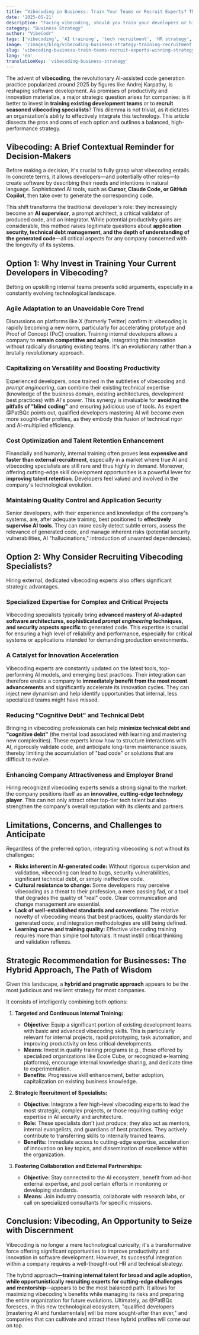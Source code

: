 ```yaml
---
title: "Vibecoding in Business: Train Your Teams or Recruit Experts? The Winning Strategy"
date: '2025-05-21'
description: "Facing vibecoding, should you train your developers or hire specialists? Analyze the options and discover the hybrid strategy to successfully integrate AI into your teams."
category: "Business Strategy"
author: "VibeCodr"
tags: ['vibecoding', 'AI training', 'tech recruitment', 'HR strategy', 'software development', 'AI project management', 'AI skills']
image: '/images/blog/vibecoding-business-strategy-training-recruitment.jpg' # Should match or be adapted from the French version
slug: 'vibecoding-business-train-teams-recruit-experts-winning-strategy' # SEO-friendly slug for English version
lang: 'en'
translationKey: 'vibecoding-business-strategy'
---
```


The advent of **vibecoding**, the revolutionary AI-assisted code generation practice popularized around 2025 by figures like Andrej Karpathy, is reshaping software development. As promises of productivity and innovation materialize, a major strategic question arises for companies: is it better to invest in **training existing development teams** or to **recruit seasoned vibecoding specialists**? This dilemma is not trivial, as it dictates an organization's ability to effectively integrate this technology. This article dissects the pros and cons of each option and outlines a balanced, high-performance strategy.

## Vibecoding: A Brief Contextual Reminder for Decision-Makers

Before making a decision, it's crucial to fully grasp what vibecoding entails. In concrete terms, it allows developers—and potentially other roles—to create software by describing their needs and intentions in natural language. Sophisticated AI tools, such as **Cursor, Claude Code, or GitHub Copilot**, then take over to generate the corresponding code.

This shift transforms the traditional developer's role: they increasingly become an **AI supervisor**, a prompt architect, a critical validator of produced code, and an integrator. While potential productivity gains are considerable, this method raises legitimate questions about **application security, technical debt management, and the depth of understanding of the generated code**—all critical aspects for any company concerned with the longevity of its systems.

## Option 1: Why Invest in Training Your Current Developers in Vibecoding?

Betting on upskilling internal teams presents solid arguments, especially in a constantly evolving technological landscape.

### Agile Adaptation to an Unavoidable Core Trend
Discussions on platforms like X (formerly Twitter) confirm it: vibecoding is rapidly becoming a new norm, particularly for accelerating prototype and Proof of Concept (PoC) creation. Training internal developers allows a company to **remain competitive and agile**, integrating this innovation without radically disrupting existing teams. It's an evolutionary rather than a brutally revolutionary approach.

### Capitalizing on Versatility and Boosting Productivity
Experienced developers, once trained in the subtleties of vibecoding and *prompt engineering*, can combine their existing technical expertise (knowledge of the business domain, existing architectures, development best practices) with AI's power. This synergy is invaluable for **avoiding the pitfalls of "blind coding"** and ensuring judicious use of tools. As expert @PatBQc points out, qualified developers mastering AI will become even more sought-after profiles, as they embody this fusion of technical rigor and AI-multiplied efficiency.

### Cost Optimization and Talent Retention Enhancement
Financially and humanly, internal training often proves **less expensive and faster than external recruitment**, especially in a market where true AI and vibecoding specialists are still rare and thus highly in demand. Moreover, offering cutting-edge skill development opportunities is a powerful lever for **improving talent retention**. Developers feel valued and involved in the company's technological evolution.

### Maintaining Quality Control and Application Security
Senior developers, with their experience and knowledge of the company's systems, are, after adequate training, best positioned to **effectively supervise AI tools**. They can more easily detect subtle errors, assess the relevance of generated code, and manage inherent risks (potential security vulnerabilities, AI "hallucinations," introduction of unwanted dependencies).

## Option 2: Why Consider Recruiting Vibecoding Specialists?

Hiring external, dedicated vibecoding experts also offers significant strategic advantages.

### Specialized Expertise for Complex and Critical Projects
Vibecoding specialists typically bring **advanced mastery of AI-adapted software architectures, sophisticated *prompt engineering* techniques, and security aspects specific** to generated code. This expertise is crucial for ensuring a high level of reliability and performance, especially for critical systems or applications intended for demanding production environments.

### A Catalyst for Innovation Acceleration
Vibecoding experts are constantly updated on the latest tools, top-performing AI models, and emerging best practices. Their integration can therefore enable a company to **immediately benefit from the most recent advancements** and significantly accelerate its innovation cycles. They can inject new dynamism and help identify opportunities that internal, less specialized teams might have missed.

### Reducing "Cognitive Debt" and Technical Debt
Bringing in vibecoding professionals can help **minimize technical debt and "cognitive debt"** (the mental load associated with learning and mastering new complexities). These experts know how to structure interactions with AI, rigorously validate code, and anticipate long-term maintenance issues, thereby limiting the accumulation of "bad code" or solutions that are difficult to evolve.

### Enhancing Company Attractiveness and Employer Brand
Hiring recognized vibecoding experts sends a strong signal to the market: the company positions itself as an **innovative, cutting-edge technology player**. This can not only attract other top-tier tech talent but also strengthen the company's overall reputation with its clients and partners.

## Limitations, Concerns, and Challenges to Anticipate

Regardless of the preferred option, integrating vibecoding is not without its challenges:
*   **Risks inherent in AI-generated code:** Without rigorous supervision and validation, vibecoding can lead to bugs, security vulnerabilities, significant technical debt, or simply ineffective code.
*   **Cultural resistance to change:** Some developers may perceive vibecoding as a threat to their profession, a mere passing fad, or a tool that degrades the quality of "real" code. Clear communication and change management are essential.
*   **Lack of well-established standards and conventions:** The relative novelty of vibecoding means that best practices, quality standards for generated code, and integration methodologies are still being defined.
*   **Learning curve and training quality:** Effective vibecoding training requires more than simple tool tutorials. It must instill critical thinking and validation reflexes.

## Strategic Recommendation for Businesses: The Hybrid Approach, The Path of Wisdom

Given this landscape, a **hybrid and pragmatic approach** appears to be the most judicious and resilient strategy for most companies.

It consists of intelligently combining both options:

1.  **Targeted and Continuous Internal Training:**
    *   **Objective:** Equip a significant portion of existing development teams with basic and advanced vibecoding skills. This is particularly relevant for internal projects, rapid prototyping, task automation, and improving productivity on less critical developments.
    *   **Means:** Invest in quality training programs (e.g., those offered by specialized organizations like École Cube, or recognized e-learning platforms), encourage internal knowledge sharing, and dedicate time to experimentation.
    *   **Benefits:** Progressive skill enhancement, better adoption, capitalization on existing business knowledge.

2.  **Strategic Recruitment of Specialists:**
    *   **Objective:** Integrate a few high-level vibecoding experts to lead the most strategic, complex projects, or those requiring cutting-edge expertise in AI security and architecture.
    *   **Role:** These specialists don't just produce; they also act as mentors, internal evangelists, and guardians of best practices. They actively contribute to transferring skills to internally trained teams.
    *   **Benefits:** Immediate access to cutting-edge expertise, acceleration of innovation on key topics, and dissemination of excellence within the organization.

3.  **Fostering Collaboration and External Partnerships:**
    *   **Objective:** Stay connected to the AI ecosystem, benefit from ad-hoc external expertise, and pool certain efforts in monitoring or developing standards.
    *   **Means:** Join industry consortia, collaborate with research labs, or call on specialized consultants for specific missions.

## Conclusion: Vibecoding, An Opportunity to Seize with Discernment

Vibecoding is no longer a mere technological curiosity; it's a transformative force offering significant opportunities to improve productivity and innovation in software development. However, its successful integration within a company requires a well-thought-out HR and technical strategy.

The hybrid approach—**training internal talent for broad and agile adoption, while opportunistically recruiting experts for cutting-edge challenges and mentorship**—appears to be the most balanced path. It allows for maximizing vibecoding's benefits while managing its risks and preparing the entire organization for future evolutions. Ultimately, as @PatBQc foresees, in this new technological ecosystem, "qualified developers [mastering AI and fundamentals] will be more sought-after than ever," and companies that can cultivate and attract these hybrid profiles will come out on top.